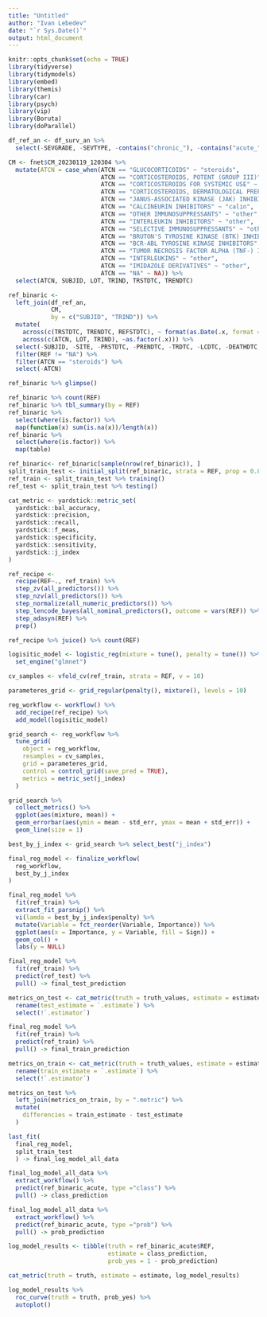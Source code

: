 ```yaml
---
title: "Untitled"
author: "Ivan Lebedev"
date: "`r Sys.Date()`"
output: html_document
---
```


```r
knitr::opts_chunk$set(echo = TRUE)
library(tidyverse)
library(tidymodels)
library(embed)
library(themis)
library(car)
library(psych)
library(vip)
library(Boruta)
library(doParallel)
```

```r
df_ref_an <- df_surv_an %>% 
  select(-SEVGRADE,	-SEVTYPE, -contains("chronic_"), -contains("acute_"), -event, -etime, -futime)

CM <- fnet$CM_20230119_120304 %>% 
  mutate(ATCN = case_when(ATCN == "GLUCOCORTICOIDS" ~ "steroids", 
                          ATCN == "CORTICOSTEROIDS, POTENT (GROUP III)" ~ "steroids",
                          ATCN == "CORTICOSTEROIDS FOR SYSTEMIC USE" ~ "steroids",
                          ATCN == "CORTICOSTEROIDS, DERMATOLOGICAL PREPARATIONS" ~ "steroids",
                          ATCN == "JANUS-ASSOCIATED KINASE (JAK) INHIBITORS" ~ "jak",
                          ATCN == "CALCINEURIN INHIBITORS" ~ "calin",
                          ATCN == "OTHER IMMUNOSUPPRESSANTS" ~ "other",
                          ATCN == "INTERLEUKIN INHIBITORS" ~ "other",
                          ATCN == "SELECTIVE IMMUNOSUPPRESSANTS" ~ "other",
                          ATCN == "BRUTON'S TYROSINE KINASE (BTK) INHIBITORS" ~ "other",
                          ATCN == "BCR-ABL TYROSINE KINASE INHIBITORS" ~ "other",
                          ATCN == "TUMOR NECROSIS FACTOR ALPHA (TNF-) INHIBITORS" ~ "other",
                          ATCN == "INTERLEUKINS" ~ "other",
                          ATCN == "IMIDAZOLE DERIVATIVES" ~ "other",
                          ATCN == "NA" ~ NA)) %>% 
  select(ATCN, SUBJID, LOT, TRIND, TRSTDTC, TRENDTC)

ref_binaric <- 
  left_join(df_ref_an, 
            CM,
            by = c("SUBJID", "TRIND")) %>% 
  mutate(
    across(c(TRSTDTC, TRENDTC, REFSTDTC), ~ format(as.Date(.x, format = "%d/%m/%Y"), "%d.%m.%Y")),
    across(c(ATCN, LOT, TRIND), ~as.factor(.x))) %>%
  select(-SUBJID, -SITE, -PRSTDTC, -PRENDTC, -TRDTC, -LCDTC, -DEATHDTC, -RELAPDTC, -GVHDDTC, -REFSTDTC, -TRSTDTC, -TRENDTC, -ALIVE, -LOT, -RELAPYN) %>% 
  filter(REF != "NA") %>%
  filter(ATCN == "steroids") %>% 
  select(-ATCN)
```

```r
ref_binaric %>% glimpse()
```

```r
ref_binaric %>% count(REF)
ref_binaric %>% tbl_summary(by = REF)
ref_binaric %>% 
  select(where(is.factor)) %>% 
  map(function(x) sum(is.na(x))/length(x))
ref_binaric %>% 
  select(where(is.factor)) %>% 
  map(table)
```

```r
ref_binaric<- ref_binaric[sample(nrow(ref_binaric)), ]
split_train_test <- initial_split(ref_binaric, strata = REF, prop = 0.8)
ref_train <- split_train_test %>% training()
ref_test <- split_train_test %>% testing()
```

```r
cat_metric <- yardstick::metric_set(
  yardstick::bal_accuracy,
  yardstick::precision,
  yardstick::recall,
  yardstick::f_meas,
  yardstick::specificity,
  yardstick::sensitivity,
  yardstick::j_index
)
```

```r
ref_recipe <- 
  recipe(REF~., ref_train) %>% 
  step_zv(all_predictors()) %>% 
  step_nzv(all_predictors()) %>% 
  step_normalize(all_numeric_predictors()) %>% 
  step_lencode_bayes(all_nominal_predictors(), outcome = vars(REF)) %>% 
  step_adasyn(REF) %>% 
  prep()

ref_recipe %>% juice() %>% count(REF)
```

```r
logisitic_model <- logistic_reg(mixture = tune(), penalty = tune()) %>% 
  set_engine("glmnet")
```

```r
cv_samples <- vfold_cv(ref_train, strata = REF, v = 10)
```

```r
parameteres_grid <- grid_regular(penalty(), mixture(), levels = 10)
```

```r
reg_workflow <- workflow() %>% 
  add_recipe(ref_recipe) %>% 
  add_model(logisitic_model)
```

```r
grid_search <- reg_workflow %>% 
  tune_grid(
    object = reg_workflow,
    resamples = cv_samples,
    grid = parameteres_grid,
    control = control_grid(save_pred = TRUE),
    metrics = metric_set(j_index)
  )
```

```r
grid_search %>% 
  collect_metrics() %>% 
  ggplot(aes(mixture, mean)) +
  geom_errorbar(aes(ymin = mean - std_err, ymax = mean + std_err)) +
  geom_line(size = 1)
```

```r
best_by_j_index <- grid_search %>% select_best("j_index")

final_reg_model <- finalize_workflow(
  reg_workflow,
  best_by_j_index
)
```

```r
final_reg_model %>% 
  fit(ref_train) %>% 
  extract_fit_parsnip() %>% 
  vi(lamda = best_by_j_index$penalty) %>% 
  mutate(Variable = fct_reorder(Variable, Importance)) %>% 
  ggplot(aes(x = Importance, y = Variable, fill = Sign)) +
  geom_col() +
  labs(y = NULL)
```

```r
final_reg_model %>% 
  fit(ref_train) %>% 
  predict(ref_test) %>% 
  pull() -> final_test_prediction

metrics_on_test <- cat_metric(truth = truth_values, estimate = estimate_values, tibble(truth_values = ref_test$REF, estimate_values = final_test_prediction)) %>% 
  rename(test_estimate = `.estimate`) %>% 
  select(!`.estimator`)

final_reg_model %>% 
  fit(ref_train) %>% 
  predict(ref_train) %>% 
  pull() -> final_train_prediction

metrics_on_train <- cat_metric(truth = truth_values, estimate = estimate_values, tibble(truth_values = ref_train$REF, estimate_values = final_train_prediction)) %>% 
  rename(train_estimate = `.estimate`) %>% 
  select(!`.estimator`)

metrics_on_test %>% 
  left_join(metrics_on_train, by = ".metric") %>% 
  mutate(
    differencies = train_estimate - test_estimate 
  )
```

```r
last_fit(
  final_reg_model,
  split_train_test
  ) -> final_log_model_all_data

final_log_model_all_data %>% 
  extract_workflow() %>% 
  predict(ref_binaric_acute, type ="class") %>% 
  pull() -> class_prediction

final_log_model_all_data %>% 
  extract_workflow() %>% 
  predict(ref_binaric_acute, type ="prob") %>% 
  pull() -> prob_prediction

log_model_results <- tibble(truth = ref_binaric_acute$REF,
                            estimate = class_prediction,
                            prob_yes = 1 - prob_prediction)

cat_metric(truth = truth, estimate = estimate, log_model_results)

log_model_results %>% 
  roc_curve(truth = truth, prob_yes) %>% 
  autoplot()
```

